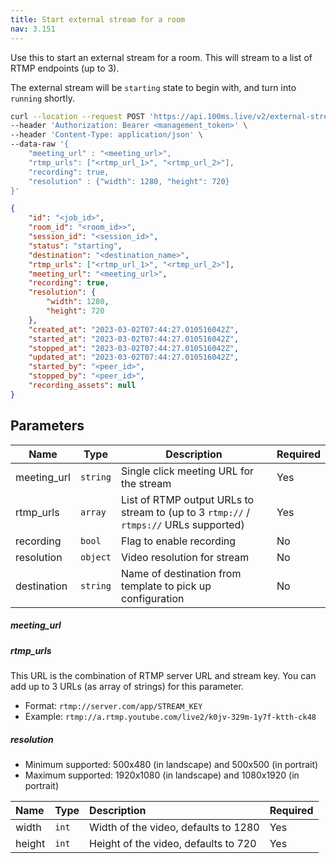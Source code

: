 ```yaml
---
title: Start external stream for a room
nav: 3.151
---
```



Use this to start an external stream for a room. This will stream to a list of RTMP endpoints (up to 3).

The external stream will be `starting` state to begin with, and turn into `running` shortly.

<PostRequest title="https://api.100ms.live/v2/external-streams/room/<room_id>/start" />
<Request id="req-0">

```bash
curl --location --request POST 'https://api.100ms.live/v2/external-streams/room/<room_id>/start' \
--header 'Authorization: Bearer <management_token>' \
--header 'Content-Type: application/json' \
--data-raw '{
    "meeting_url" : "<meeting_url>",
    "rtmp_urls": ["<rtmp_url_1>", "<rtmp_url_2>"],
    "recording": true,
    "resolution" : {"width": 1280, "height": 720}
}'
```

</Request>
<ResponseBox id="res-0" status="200 OK">

```json
{
    "id": "<job_id>",
    "room_id": "<room_id>>",
    "session_id": "<session_id>",
    "status": "starting",
    "destination": "<destination_name>",
    "rtmp_urls": ["<rtmp_url_1>", "<rtmp_url_2>"],
    "meeting_url": "<meeting_url>",
    "recording": true,
    "resolution": {
        "width": 1280,
        "height": 720
    },
    "created_at": "2023-03-02T07:44:27.010516042Z",
    "started_at": "2023-03-02T07:44:27.010516042Z",
    "stopped_at": "2023-03-02T07:44:27.010516042Z",
    "updated_at": "2023-03-02T07:44:27.010516042Z",
    "started_by": "<peer_id>",
    "stopped_by": "<peer_id>",
    "recording_assets": null
}
```

</ResponseBox>

## Parameters

| Name         | Type     | Description                                                                           | Required |
|--------------|----------|---------------------------------------------------------------------------------------|----------|
| meeting_url  | `string` | Single click meeting URL for the stream                                               | Yes      |
| rtmp_urls    | `array`  | List of RTMP output URLs to stream to (up to 3 `rtmp://` / `rtmps://` URLs supported) | Yes      |
| recording    | `bool`   | Flag to enable recording                                                              | No       |
| resolution   | `object` | Video resolution for stream                                                           | No       |
| destination  | `string` | Name of destination from template to pick up configuration                            | No       |

##### meeting_url

<MeetingUrlConfig />

##### rtmp_urls

This URL is the combination of RTMP server URL and stream key. You can add up to 3 URLs (as array of strings) for this parameter.

-   Format: `rtmp://server.com/app/STREAM_KEY`
-   Example: `rtmp://a.rtmp.youtube.com/live2/k0jv-329m-1y7f-ktth-ck48`

##### resolution

* Minimum supported: 500x480 (in landscape) and 500x500 (in portrait)
* Maximum supported: 1920x1080 (in landscape) and 1080x1920 (in portrait)

| Name   | Type  | Description  | Required |
| :----- | :---- | :----------- | :------- |
| width  | `int` | Width of the video, defaults to 1280 | Yes      |
| height | `int` | Height of the video, defaults to 720 | Yes      |
